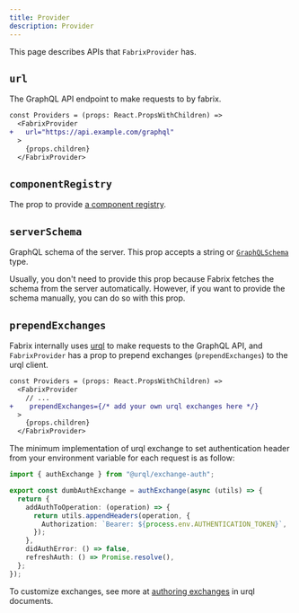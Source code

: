 ```yaml
---
title: Provider
description: Provider
---
```


This page describes APIs that `FabrixProvider` has.

## `url`

The GraphQL API endpoint to make requests to by fabrix.

```diff lang="tsx"
const Providers = (props: React.PropsWithChildren) =>
  <FabrixProvider
+   url="https://api.example.com/graphql"
  >
    {props.children}
  </FabrixProvider>
```

## `componentRegistry`

The prop to provide [a component registry](/docs/guides/component-registry).

## `serverSchema`

<OptionalBadge />

GraphQL schema of the server. This prop accepts a string or [`GraphQLSchema`](https://graphql.org/graphql-js/type/#graphqlschema) type.

Usually, you don't need to provide this prop because Fabrix fetches the schema from the server automatically. 
However, if you want to provide the schema manually, you can do so with this prop.

## `prependExchanges`

<OptionalBadge />

Fabrix internally uses [urql](https://github.com/urql-graphql/urql) to make requests to the GraphQL API, and `FabrixProvider` has a prop to prepend exchanges (`prependExchanges`) to the urql client.

```diff lang="tsx"
const Providers = (props: React.PropsWithChildren) =>
  <FabrixProvider
    // ...
+    prependExchanges={/* add your own urql exchanges here */}
  >
    {props.children}
  </FabrixProvider>
```

The minimum implementation of urql exchange to set authentication header from your environment variable for each request is as follow:

```ts
import { authExchange } from "@urql/exchange-auth";

export const dumbAuthExchange = authExchange(async (utils) => {
  return {
    addAuthToOperation: (operation) => {
      return utils.appendHeaders(operation, {
        Authorization: `Bearer: ${process.env.AUTHENTICATION_TOKEN}`,
      });
    },
    didAuthError: () => false,
    refreshAuth: () => Promise.resolve(),
  };
});
```

To customize exchanges, see more at [authoring exchanges](https://commerce.nearform.com/open-source/urql/docs/advanced/authoring-exchanges/) in urql documents.

